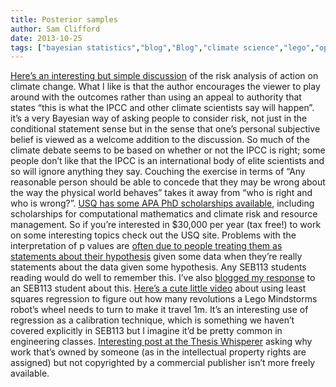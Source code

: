 ```yaml
---
title: Posterior samples
author: Sam Clifford
date: 2013-10-25
tags: ["bayesian statistics","blog","Blog","climate science","lego","open access","phd","phd programs","posterior samples","publishing","seb113","statistics","usq"]
---
```


[Here's an interesting but simple discussion](http://www.upworthy.com/one-guy-with-a-marker-just-made-the-global-warming-debate-completely-obsolete-7) of the risk analysis of action on climate change. What I like is that the author encourages the viewer to play around with the outcomes rather than using an appeal to authority that states "this is what the IPCC and other climate scientists say will happen". it's a very Bayesian way of asking people to consider risk, not just in the conditional statement sense but in the sense that one's personal subjective belief is viewed as a welcome addition to the discussion. So much of the climate debate seems to be based on whether or not the IPCC is right; some people don't like that the IPCC is an international body of elite scientists and so will ignore anything they say. Couching the exercise in terms of "Any reasonable person should be able to concede that they may be wrong about the way the physical world behaves" takes it away from "who is right and who is wrong?". [USQ has some APA PhD scholarships available](http://www.usq.edu.au/scholarships/usq/australian-postgraduate-award), including scholarships for computational mathematics and climate risk and resource management. So if you're interested in $30,000 per year (tax free!) to work on some interesting topics check out the USQ site. Problems with the interpretation of p values are [often due to people treating them as statements about their hypothesis](http://bayesianbiologist.com/2011/08/21/p-value-fallacy-on-more-or-less/) given some data when they're really statements about the data given some hypothesis. Any SEB113 students reading would do well to remember this. I've also [blogged my response](http://samclifford.info/2013/10/18/response-to-a-student-on-p-values/ "Response to a student on p values") to an SEB113 student about this. [Here's a cute little video](http://simplystatistics.org/2013/10/15/teaching-least-squares-to-a-5th-grader-by-calibrating-a-programmable-robot/) about using least squares regression to figure out how many revolutions a Lego Mindstorms robot's wheel needs to turn to make it travel 1m. It's an interesting use of regression as a calibration technique, which is something we haven't covered explicitly in SEB113 but I imagine it'd be pretty common in engineering classes. [Interesting post at the Thesis Whisperer](http://thesiswhisperer.com/2013/10/23/why-is-grey-literature-not-open-access/) asking why work that's owned by someone (as in the intellectual property rights are assigned) but not copyrighted by a commercial publisher isn't more freely available.